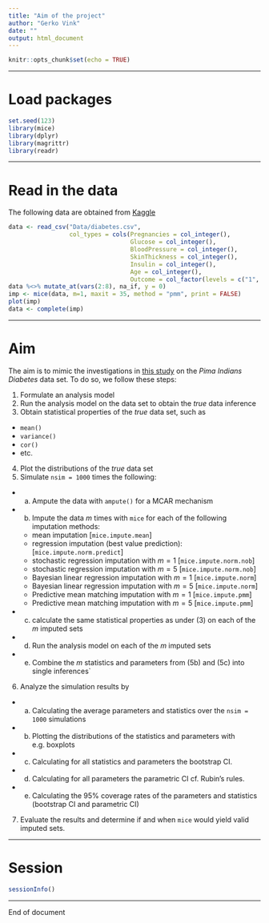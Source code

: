 ```yaml
---
title: "Aim of the project"
author: "Gerko Vink"
date: ""
output: html_document
---
```


```r
knitr::opts_chunk$set(echo = TRUE)
```

---

# Load packages
```r
set.seed(123)
library(mice)
library(dplyr)
library(magrittr)
library(readr)
```

---

# Read in the data
The following data are obtained from [Kaggle](https://www.kaggle.com/uciml/pima-indians-diabetes-database)
```r
data <- read_csv("Data/diabetes.csv", 
                 col_types = cols(Pregnancies = col_integer(), 
                                  Glucose = col_integer(), 
                                  BloodPressure = col_integer(), 
                                  SkinThickness = col_integer(), 
                                  Insulin = col_integer(), 
                                  Age = col_integer(), 
                                  Outcome = col_factor(levels = c("1", "0"))))
data %<>% mutate_at(vars(2:8), na_if, y = 0)
imp <- mice(data, m=1, maxit = 35, method = "pmm", print = FALSE)
plot(imp)
data <- complete(imp)
```

---

# Aim
The aim is to mimic the investigations in [this study](https://www.gerkovink.com/need_for_uncertainty/text1.html#simulation) on the *Pima Indians Diabetes* data set. To do so, we follow these steps:

1. Formulate an analysis model
2. Run the analysis model on the data set to obtain the *true* data inference
3. Obtain statistical properties of the *true* data set, such as
- `mean()`
- `variance()`
- `cor()`
- etc. 
4. Plot the distributions of the *true* data set
5. Simulate `nsim = 1000` times the following:
- a. Ampute the data with `ampute()` for a MCAR mechanism
- b. Impute the data $m$ times with `mice` for each of the following imputation methods:
  - mean imputation [`mice.impute.mean`]
  - regression imputation (best value prediction): [`mice.impute.norm.predict`]
  - stochastic regression imputation with $m=1$ [`mice.impute.norm.nob`]
  - stochastic regression imputation with $m=5$ [`mice.impute.norm.nob`]
  - Bayesian linear regression imputation with $m=1$ [`mice.impute.norm`]
  - Bayesian linear regression imputation with $m=5$ [`mice.impute.norm`]
  - Predictive mean matching imputation with $m=1$ [`mice.impute.pmm`]
  - Predictive mean matching imputation with $m=5$ [`mice.impute.pmm`]
- c. calculate the same statistical properties as under (3) on each of the $m$ imputed sets
- d. Run the analysis model on each of the $m$ imputed sets
- e. Combine the $m$ statistics and parameters from (5b) and (5c) into single inferences`
6. Analyze the simulation results by
- a. Calculating the average parameters and statistics over the `nsim = 1000` simulations
- b. Plotting the distributions of the statistics and parameters with e.g. boxplots
- c. Calculating for all statistics and parameters the bootstrap CI.
- d. Calculating for all parameters the parametric CI cf. Rubin's rules.  
- e. Calculating the 95% coverage rates of the parameters and statistics (bootstrap CI and parametric CI)
7. Evaluate the results and determine if and when `mice` would yield valid imputed sets. 

---

# Session
```r
sessionInfo()
```

---

End of document